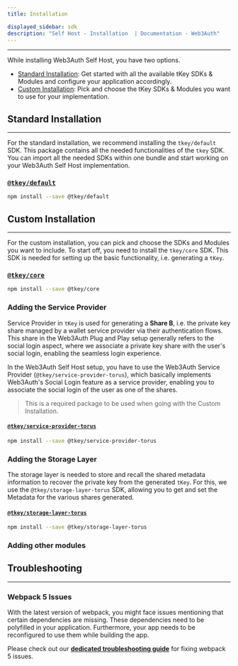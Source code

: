```yaml
---
title: Installation

displayed_sidebar: sdk
description: "Self Host - Installation  | Documentation - Web3Auth"
---
```


---


While installing Web3Auth Self Host, you have two options.

- [Standard Installation](#standard-installation): Get started with all the available tKey SDKs & Modules and configure your application accordingly.
- [Custom Installation](#custom-installation): Pick and choose the tKey SDKs & Modules you want to use for your implementation.

## Standard Installation

---

For the standard installation, we recommend installing the `tkey/default` SDK. This package contains all the needed functionalities of the `tkey` SDK.
You can import all the needed SDKs within one bundle and start working on your Web3Auth Self Host implementation.

### [`@tkey/default`](https://www.npmjs.com/package/@tkey/default)

```bash npm2yarn
npm install --save @tkey/default
```

## Custom Installation

---

For the custom installation, you can pick and choose the SDKs and Modules you want to include. To start off, you need to install the `tkey/core` SDK.
This SDK is needed for setting up the basic functionality, i.e. generating a `tKey`.

### [`@tkey/core`](https://www.npmjs.com/package/@tkey/core)

```bash npm2yarn
npm install --save @tkey/core
```

### Adding the Service Provider

Service Provider in `tKey` is used for generating a **Share B**, i.e. the private key share managed by a wallet service provider via their
authentication flows. This share in the Web3Auth Plug and Play setup generally refers to the social login aspect, where we associate a private key
share with the user's social login, enabling the seamless login experience.

In the Web3Auth Self Host setup, you have to use the Web3Auth Service Provider (`@tkey/service-provider-torus`), which basically implements Web3Auth's
Social Login feature as a service provider, enabling you to associate the social login of the user as one of the shares.

> This is a required package to be used when going with the Custom Installation.

#### [`@tkey/service-provider-torus`](https://npmjs.com/package/@tkey/service-provider-torus)

```bash npm2yarn
npm install --save @tkey/service-provider-torus
```

### Adding the Storage Layer

The storage layer is needed to store and recall the shared metadata information to recover the private key from the generated `tKey`. For this, we use
the `@tkey/storage-layer-torus` SDK, allowing you to get and set the Metadata for the various shares generated.

#### [`@tkey/storage-layer-torus`](https://www.npmjs.com/package/@tkey/storage-layer-torus)

```bash npm2yarn
npm install --save @tkey/storage-layer-torus
```

### Adding other modules

<ModulesDescription />

## Troubleshooting

---

### Webpack 5 Issues

With the latest version of webpack, you might face issues mentioning that certain dependencies are missing. These dependencies need to be polyfilled
in your application. Furthermore, your app needs to be reconfigured to use them while building the app.

Please check out our **[dedicated troubleshooting guide](/troubleshooting/webpack-issues)** for fixing webpack 5 issues.
